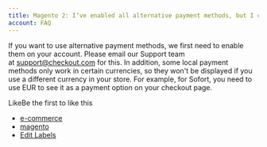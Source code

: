 ```yaml
---
title: Magento 2: I’ve enabled all alternative payment methods, but I can't see them on the checkout page. Why?
account: FAQ 
---
```



If you want to use alternative payment methods, we first need to enable them on your account. Please email our Support team at [support@checkout.com](mailto:support@checkout.com) for this. In addition, some local payment methods only work in certain currencies, so they won't be displayed if you use a different currency in your store. For example, for Sofort, you need to use EUR to see it as a payment option on your checkout page.

LikeBe the first to like this

*   [e-commerce](/label/FAQ/e-commerce)
*   [magento](/label/FAQ/magento)
*   [Edit Labels](# "Edit Labels (Type 'l')")





